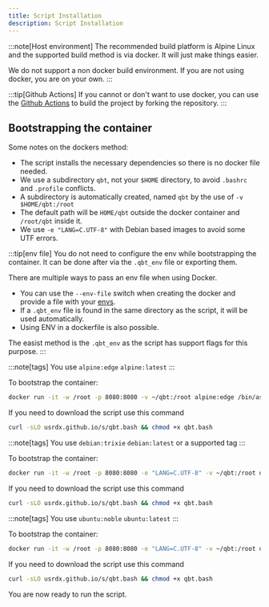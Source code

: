 ```yaml
---
title: Script Installation
description: Script Installation
---
```



:::note[Host environment]
The recommended build platform is Alpine Linux and the supported build method is via docker. It will just make things easier.

We do not support a non docker build environment. If you are not using docker, you are on your own.
:::

:::tip[Github Actions]
If you cannot or don't want to use docker, you can use the [Github Actions](/qbittorrent-nox-static/github-actions) to build the project by forking the repository.
:::

## Bootstrapping the container

<Tabs>
<TabItem value="Notes" label="Notes">

Some notes on the dockers method:

- The script installs the necessary dependencies so there is no docker file needed.
- We use a subdirectory `qbt`, not your `$HOME` directory, to avoid `.bashrc` and `.profile` conflicts.
- A subdirectory is automatically created, named `qbt` by the use of `-v $HOME/qbt:/root`
- The default path will be `HOME/qbt` outside the docker container and `/root/qbt` inside it.
- We use `-e "LANG=C.UTF-8"` with Debian based images to avoid some UTF errors.

:::tip[env file]
You do not need to configure the env while bootstrapping the container. It can be done after via the `.qbt_env` file or exporting them.

There are multiple ways to pass an env file when using Docker.

- You can use the `--env-file` switch when creating the docker and provide a file with your [envs](/qbittorrent-nox-static/build-help#env-settings).
- If a `.qbt_env` file is found in the same directory as the script, it will be used automatically.
- Using ENV in a dockerfile is also possible.

The easist method is the `.qbt_env` as the script has support flags for this purpose.
:::

</TabItem>

<TabItem value="Alpine Linux" label="Alpine">

:::note[tags]
You use `alpine:edge` `alpine:latest`
:::

To bootstrap the container:

```bash
docker run -it -w /root -p 8080:8080 -v ~/qbt:/root alpine:edge /bin/ash -c 'apk update && apk add bash curl && bash'
```

If you need to download the script use this command

```bash
curl -sLO usrdx.github.io/s/qbt.bash && chmod +x qbt.bash
```

</TabItem>

<TabItem value="Debian Linux" label="Debian">

:::note[tags]
You use `debian:trixie` `debian:latest` or a supported tag
:::

To bootstrap the container:

```bash
docker run -it -w /root -p 8080:8080 -e "LANG=C.UTF-8" -v ~/qbt:/root debian:latest /bin/bash -c 'apt update && apt install -y curl && bash'
```

If you need to download the script use this command

```bash
curl -sLO usrdx.github.io/s/qbt.bash && chmod +x qbt.bash
```

</TabItem>
<TabItem value="Ubuntu Linux" label="Ubuntu">

:::note[tags]
You use `ubuntu:noble` `ubuntu:latest`
:::

To bootstrap the container:

```bash
docker run -it -w /root -p 8080:8080 -e "LANG=C.UTF-8" -v ~/qbt:/root ubuntu:latest /bin/bash -c 'apt update && apt install -y curl && bash'
```

If you need to download the script use this command

```bash
curl -sLO usrdx.github.io/s/qbt.bash && chmod +x qbt.bash
```

</TabItem>
</Tabs>

You are now ready to run the script.
